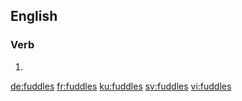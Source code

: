 ==English==

===Verb===
{{head|en}}

# {{en-third-person singular of|fuddle}}

[[de:fuddles]]
[[fr:fuddles]]
[[ku:fuddles]]
[[sv:fuddles]]
[[vi:fuddles]]